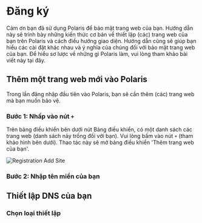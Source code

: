 # Đăng ký

Cảm ơn bạn đã sử dụng Polaris để bảo mật trang web của bạn. Hướng dẫn này sẽ trình bày những kiến thức cơ bản về thiết lập
(các) trang web của bạn trên Polaris và cách điều hướng giao diện. Hướng dẫn cũng sẽ giúp bạn hiểu các cài đặt khác nhau
và ý nghĩa của chúng đối với bảo mật trang web của bạn. Để hiểu sơ lược về những gì Polaris làm, vui lòng tham khảo bài
viết này tại đây.

## Thêm một trang web mới vào Polaris

Trong lần đăng nhập đầu tiên vào Polaris, bạn sẽ cần thêm (các) trang web mà bạn muốn bảo vệ.

### Bước 1: Nhấp vào nút `+`

Trên bảng điều khiển bên dưới nút Bảng điều khiển, có một danh sách các trang web (danh sách này trống đối với bạn). Vui
lòng bấm vào nút `+` (tham khảo hình bên dưới). Thao tác này sẽ mở bảng điều khiển 'Thêm trang web của bạn'.

![Registration Add Site](/assets/quick-start/registraion-add-site.png)

### Bước 2: Nhập tên miền của bạn

## Thiết lập DNS của bạn

### Chọn loại thiết lập

